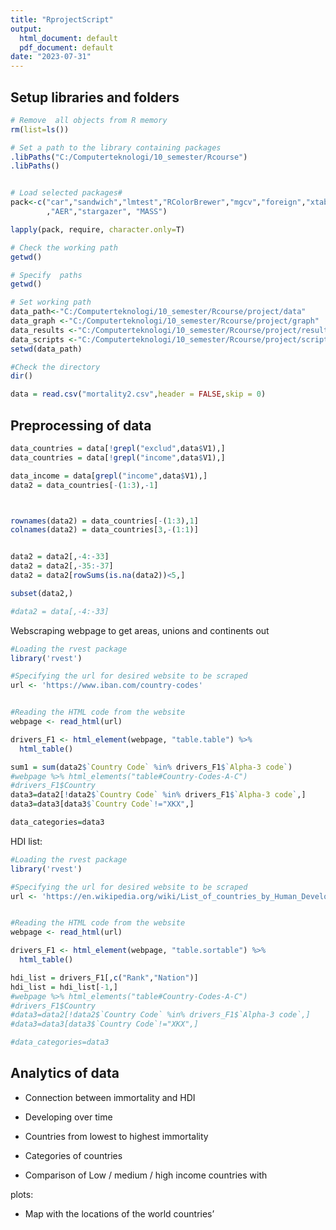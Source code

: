 ```yaml
---
title: "RprojectScript"
output:
  html_document: default
  pdf_document: default
date: "2023-07-31"
---
```


## Setup libraries and folders

```r
# Remove  all objects from R memory 
rm(list=ls())  

# Set a path to the library containing packages
.libPaths("C:/Computerteknologi/10_semester/Rcourse")
.libPaths()


# Load selected packages# 
pack<-c("car","sandwich","lmtest","RColorBrewer","mgcv","foreign","xtable"
        ,"AER","stargazer", "MASS")

lapply(pack, require, character.only=T)

# Check the working path
getwd()

# Specify  paths
getwd()

# Set working path
data_path<-"C:/Computerteknologi/10_semester/Rcourse/project/data"
data_graph <-"C:/Computerteknologi/10_semester/Rcourse/project/graph"
data_results <-"C:/Computerteknologi/10_semester/Rcourse/project/result"
data_scripts <-"C:/Computerteknologi/10_semester/Rcourse/project/script"
setwd(data_path)

#Check the directory
dir()

data = read.csv("mortality2.csv",header = FALSE,skip = 0)


```

## Preprocessing of data

```r

data_countries = data[!grepl("exclud",data$V1),]
data_countries = data[!grepl("income",data$V1),]

data_income = data[grepl("income",data$V1),]
data2 = data_countries[-(1:3),-1]



rownames(data2) = data_countries[-(1:3),1]
colnames(data2) = data_countries[3,-(1:1)] 


data2 = data2[,-4:-33]
data2 = data2[,-35:-37]
data2 = data2[rowSums(is.na(data2))<5,]

subset(data2,)

#data2 = data[,-4:-33]

```

Webscraping webpage to get areas, unions and continents out

```r
#Loading the rvest package
library('rvest')

#Specifying the url for desired website to be scraped
url <- 'https://www.iban.com/country-codes'


#Reading the HTML code from the website
webpage <- read_html(url)

drivers_F1 <- html_element(webpage, "table.table") %>%
  html_table()

sum1 = sum(data2$`Country Code` %in% drivers_F1$`Alpha-3 code`)
#webpage %>% html_elements("table#Country-Codes-A-C")
#drivers_F1$Country
data3=data2[!data2$`Country Code` %in% drivers_F1$`Alpha-3 code`,]
data3=data3[data3$`Country Code`!="XKX",]

data_categories=data3

```

HDI list:

```r
#Loading the rvest package
library('rvest')

#Specifying the url for desired website to be scraped
url <- 'https://en.wikipedia.org/wiki/List_of_countries_by_Human_Development_Index'


#Reading the HTML code from the website
webpage <- read_html(url)

drivers_F1 <- html_element(webpage, "table.sortable") %>%
  html_table()

hdi_list = drivers_F1[,c("Rank","Nation")]
hdi_list = hdi_list[-1,]
#webpage %>% html_elements("table#Country-Codes-A-C")
#drivers_F1$Country
#data3=data2[!data2$`Country Code` %in% drivers_F1$`Alpha-3 code`,]
#data3=data3[data3$`Country Code`!="XKX",]

#data_categories=data3
```

## Analytics of data

-   Connection between immortality and HDI

-   Developing over time

-   Countries from lowest to highest immortality

-    Categories of countries

-   Comparison of Low / medium / high income countries with

plots:

-   Map with the locations of the world countries'
